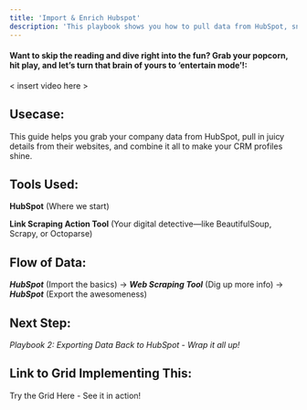 ```yaml
---
title: 'Import & Enrich Hubspot'
description: 'This playbook shows you how to pull data from HubSpot, snag extra details from company websites, and merge everything into one awesome, enriched dataset.'
---
```


#### Want to skip the reading and dive right into the fun? Grab your popcorn, hit play, and let’s turn that brain of yours to ‘entertain mode’!:

< insert video here >

## Usecase:

This guide helps you grab your company data from HubSpot, pull in juicy details from their websites, and combine it all to make your CRM profiles shine.

## Tools Used:

__HubSpot__ (Where we start)

__Link Scraping Action Tool__ (Your digital detective—like BeautifulSoup, Scrapy, or Octoparse)

## Flow of Data:

___HubSpot___ (Import the basics) → ___Web Scraping Tool___ (Dig up more info) → ___HubSpot___ (Export the awesomeness)

## Next Step:
_Playbook 2: Exporting Data Back to HubSpot - Wrap it all up!_

## Link to Grid Implementing This:
Try the Grid Here - See it in action!
